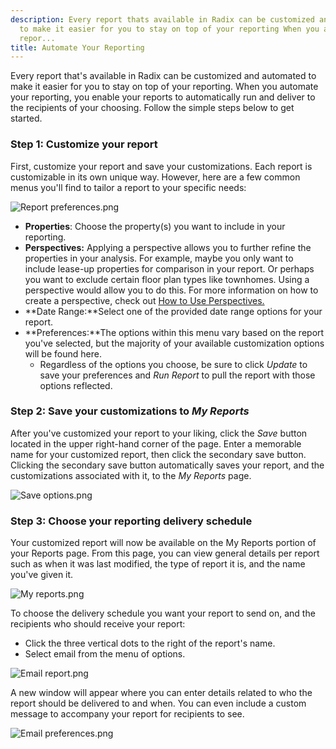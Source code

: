 ```yaml
---
description: Every report thats available in Radix can be customized and automated
  to make it easier for you to stay on top of your reporting When you automate your
  repor...
title: Automate Your Reporting
---
```


Every report that's available in Radix can be customized and automated to make it easier for you to stay on top of your reporting. When you automate your reporting, you enable your reports to automatically run and deliver to the recipients of your choosing. Follow the simple steps below to get started.  


### Step 1: Customize your report


First, customize your report and save your customizations. Each report is customizable in its own unique way. However, here are a few common menus you'll find to tailor a report to your specific needs:


<Frame caption="Radix Reports interface displaying property data with filtering and preferences options.">
  <img src="/images/radix/c70b2619caeee2e7e9ad73b2f83555d357f756c4.png" alt="Report preferences.png" />
</Frame>


* **Properties**: Choose the property(s) you want to include in your reporting.
* **Perspectives:** Applying a perspective allows you to further refine the properties in your analysis. For example, maybe you only want to include lease-up properties for comparison in your report. Or perhaps you want to exclude certain floor plan types like townhomes. Using a perspective would allow you to do this. For more information on how to create a perspective, check out [How to Use Perspectives.](kb://article/zendesk:radix:7313516628749)
* **Date Range:**Select one of the provided date range options for your report.
* **Preferences:**The options within this menu vary based on the report you've selected, but the majority of your available customization options will be found here.
	+ Regardless of the options you choose, be sure to click *Update* to save your preferences and *Run Report* to pull the report with those options reflected.


### Step 2: Save your customizations to *My Reports*


After you've customized your report to your liking, click the *Save* button located in the upper right-hand corner of the page. Enter a memorable name for your customized report, then click the secondary save button. Clicking the secondary save button automatically saves your report, and the customizations associated with it, to the *My Reports* page.


<Frame caption="Save a report with a specified name in the Radix Reports interface.">
  <img src="/images/radix/7b6e5ca3c127ce75b9f2bd1d1b21cf74e0b9e971.png" alt="Save options.png" />
</Frame>


### 


### Step 3: Choose your reporting delivery schedule


Your customized report will now be available on the My Reports portion of your Reports page. From this page, you can view general details per report such as when it was last modified, the type of report it is, and the name you've given it. 


<Frame caption="&quot;My Reports&quot; section displaying a list of user-generated reports with details.">
  <img src="/images/radix/162284ebb66f054f308be8a340c06023314efafb.png" alt="My reports.png" />
</Frame>


To choose the delivery schedule you want your report to send on, and the recipients who should receive your report:


* Click the three vertical dots to the right of the report's name.
* Select email from the menu of options.


<Frame caption="Table displaying user reports with options to run, share, or email.">
  <img src="/images/radix/5508d52be515d2e104f9a07c95be6155a3414413.png" alt="Email report.png" />
</Frame>


A new window will appear where you can enter details related to who the report should be delivered to and when. You can even include a custom message to accompany your report for recipients to see. 


<Frame caption="Email setup for sharing the Weekly Portfolio Performance Report with recipients.">
  <img src="/images/radix/fe684affb4193af3ba5ec6203bab797f6a39e1f1.png" alt="Email preferences.png" />
</Frame>
